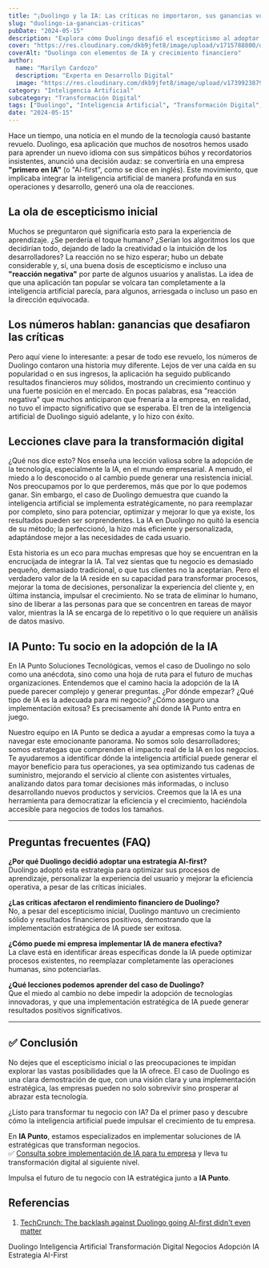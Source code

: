 ```yaml
---
title: "¡Duolingo y la IA: Las críticas no importaron, sus ganancias volaron!"
slug: "duolingo-ia-ganancias-criticas"
pubDate: "2024-05-15"
description: "Explora cómo Duolingo desafió el escepticismo al adoptar una estrategia 'AI-first', y cómo esta integración profunda de la inteligencia artificial impulsó sus ganancias a pesar de las críticas iniciales."
cover: "https://res.cloudinary.com/dkb9jfet8/image/upload/v1715788800/duolingo_ai_strategy.jpg"
coverAlt: "Duolingo con elementos de IA y crecimiento financiero"
author:
  name: "Marilyn Cardozo"
  description: "Experta en Desarrollo Digital"
  image: "https://res.cloudinary.com/dkb9jfet8/image/upload/v1739923879/marilyn_s2mi4a.png"
category: "Inteligencia Artificial"
subcategory: "Transformación Digital"
tags: ["Duolingo", "Inteligencia Artificial", "Transformación Digital", "Negocios", "Adopción IA", "Estrategia AI-First"]
date: "2024-05-15"
---
```


Hace un tiempo, una noticia en el mundo de la tecnología causó bastante revuelo. Duolingo, esa aplicación que muchos de nosotros hemos usado para aprender un nuevo idioma con sus simpáticos búhos y recordatorios insistentes, anunció una decisión audaz: se convertiría en una empresa **"primero en IA"** (o "AI-first", como se dice en inglés). Este movimiento, que implicaba integrar la inteligencia artificial de manera profunda en sus operaciones y desarrollo, generó una ola de reacciones.

<h2 id="la-ola-de-escepticismo-inicial">La ola de escepticismo inicial</h2>

Muchos se preguntaron qué significaría esto para la experiencia de aprendizaje. ¿Se perdería el toque humano? ¿Serían los algoritmos los que decidirían todo, dejando de lado la creatividad o la intuición de los desarrolladores? La reacción no se hizo esperar; hubo un debate considerable y, sí, una buena dosis de escepticismo e incluso una **"reacción negativa"** por parte de algunos usuarios y analistas. La idea de que una aplicación tan popular se volcara tan completamente a la inteligencia artificial parecía, para algunos, arriesgada o incluso un paso en la dirección equivocada.

<h2 id="los-numeros-hablan-ganancias-que-desafiaron-las-criticas">Los números hablan: ganancias que desafiaron las críticas</h2>

Pero aquí viene lo interesante: a pesar de todo ese revuelo, los números de Duolingo contaron una historia muy diferente. Lejos de ver una caída en su popularidad o en sus ingresos, la aplicación ha seguido publicando resultados financieros muy sólidos, mostrando un crecimiento continuo y una fuerte posición en el mercado. En pocas palabras, esa "reacción negativa" que muchos anticiparon que frenaría a la empresa, en realidad, no tuvo el impacto significativo que se esperaba. El tren de la inteligencia artificial de Duolingo siguió adelante, y lo hizo con éxito.

<h2 id="lecciones-clave-para-la-transformacion-digital">Lecciones clave para la transformación digital</h2>

¿Qué nos dice esto? Nos enseña una lección valiosa sobre la adopción de la tecnología, especialmente la IA, en el mundo empresarial. A menudo, el miedo a lo desconocido o al cambio puede generar una resistencia inicial. Nos preocupamos por lo que perderemos, más que por lo que podemos ganar. Sin embargo, el caso de Duolingo demuestra que cuando la inteligencia artificial se implementa estratégicamente, no para reemplazar por completo, sino para potenciar, optimizar y mejorar lo que ya existe, los resultados pueden ser sorprendentes. La IA en Duolingo no quitó la esencia de su método; la perfeccionó, la hizo más eficiente y personalizada, adaptándose mejor a las necesidades de cada usuario.

Esta historia es un eco para muchas empresas que hoy se encuentran en la encrucijada de integrar la IA. Tal vez sientas que tu negocio es demasiado pequeño, demasiado tradicional, o que tus clientes no la aceptarían. Pero el verdadero valor de la IA reside en su capacidad para transformar procesos, mejorar la toma de decisiones, personalizar la experiencia del cliente y, en última instancia, impulsar el crecimiento. No se trata de eliminar lo humano, sino de liberar a las personas para que se concentren en tareas de mayor valor, mientras la IA se encarga de lo repetitivo o lo que requiere un análisis de datos masivo.

<h2 id="ia-punto-tu-socio-en-la-adopcion-de-la-ia">IA Punto: Tu socio en la adopción de la IA</h2>

En IA Punto Soluciones Tecnológicas, vemos el caso de Duolingo no solo como una anécdota, sino como una hoja de ruta para el futuro de muchas organizaciones. Entendemos que el camino hacia la adopción de la IA puede parecer complejo y generar preguntas. ¿Por dónde empezar? ¿Qué tipo de IA es la adecuada para mi negocio? ¿Cómo aseguro una implementación exitosa? Es precisamente ahí donde IA Punto entra en juego.

Nuestro equipo en IA Punto se dedica a ayudar a empresas como la tuya a navegar este emocionante panorama. No somos solo desarrolladores; somos estrategas que comprenden el impacto real de la IA en los negocios. Te ayudaremos a identificar dónde la inteligencia artificial puede generar el mayor beneficio para tus operaciones, ya sea optimizando tus cadenas de suministro, mejorando el servicio al cliente con asistentes virtuales, analizando datos para tomar decisiones más informadas, o incluso desarrollando nuevos productos y servicios. Creemos que la IA es una herramienta para democratizar la eficiencia y el crecimiento, haciéndola accesible para negocios de todos los tamaños.

---

## Preguntas frecuentes (FAQ)

**¿Por qué Duolingo decidió adoptar una estrategia AI-first?**  
Duolingo adoptó esta estrategia para optimizar sus procesos de aprendizaje, personalizar la experiencia del usuario y mejorar la eficiencia operativa, a pesar de las críticas iniciales.

**¿Las críticas afectaron el rendimiento financiero de Duolingo?**  
No, a pesar del escepticismo inicial, Duolingo mantuvo un crecimiento sólido y resultados financieros positivos, demostrando que la implementación estratégica de IA puede ser exitosa.

**¿Cómo puede mi empresa implementar IA de manera efectiva?**  
La clave está en identificar áreas específicas donde la IA puede optimizar procesos existentes, no reemplazar completamente las operaciones humanas, sino potenciarlas.

**¿Qué lecciones podemos aprender del caso de Duolingo?**  
Que el miedo al cambio no debe impedir la adopción de tecnologías innovadoras, y que una implementación estratégica de IA puede generar resultados positivos significativos.

---

## ✅ Conclusión

No dejes que el escepticismo inicial o las preocupaciones te impidan explorar las vastas posibilidades que la IA ofrece. El caso de Duolingo es una clara demostración de que, con una visión clara y una implementación estratégica, las empresas pueden no solo sobrevivir sino prosperar al abrazar esta tecnología.

¿Listo para transformar tu negocio con IA? Da el primer paso y descubre cómo la inteligencia artificial puede impulsar el crecimiento de tu empresa.

En **IA Punto**, estamos especializados en implementar soluciones de IA estratégicas que transforman negocios.  
✅ <a href="https://www.iapunto.com/contacto" target="_blank" rel="noopener noreferrer">Consulta sobre implementación de IA para tu empresa</a> y lleva tu transformación digital al siguiente nivel.

Impulsa el futuro de tu negocio con IA estratégica junto a **IA Punto**.

<h2 id="referencias">Referencias</h2>

1. <a href="https://techcrunch.com/2025/08/07/the-backlash-against-duolingo-going-ai-first-didnt-even-matter/" target="_blank" rel="noopener noreferrer">TechCrunch: The backlash against Duolingo going AI-first didn't even matter</a>

<div class="flex flex-wrap gap-2 mt-8">
  <span class="inline-block px-3 py-1 bg-primary-100 text-primary-700 text-xs font-semibold rounded-full shadow-sm">Duolingo</span>
  <span class="inline-block px-3 py-1 bg-primary-100 text-primary-700 text-xs font-semibold rounded-full shadow-sm">Inteligencia Artificial</span>
  <span class="inline-block px-3 py-1 bg-primary-100 text-primary-700 text-xs font-semibold rounded-full shadow-sm">Transformación Digital</span>
  <span class="inline-block px-3 py-1 bg-primary-100 text-primary-700 text-xs font-semibold rounded-full shadow-sm">Negocios</span>
  <span class="inline-block px-3 py-1 bg-primary-100 text-primary-700 text-xs font-semibold rounded-full shadow-sm">Adopción IA</span>
  <span class="inline-block px-3 py-1 bg-primary-100 text-primary-700 text-xs font-semibold rounded-full shadow-sm">Estrategia AI-First</span>
</div>